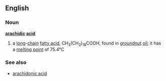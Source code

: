 ==English==
===Noun===
'''[[arachidic]] [[acid]]'''
#{{chemistry}} a [[long]]-[[chain]] [[fatty acid]], CH<sub>3</sub>(CH<sub>2</sub>)<sub>18</sub>COOH, found in [[groundnut]] [[oil]]; it has a [[melting point]] of 75.4°C
===See also===
*[[arachidonic acid]]